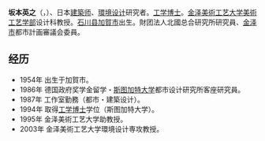 '''坂本英之'''（{{lang|ja|さかもと　ひでゆき}}，{{bd|1954年||}}）、日本[[建築师|建築师]]、[[環境设计|環境设计]]研究者。[[博士_(工学)|工学博士]]。[[金泽美術工艺大学|金泽美術工艺大学]][[美術工艺学部|美術工艺学部]]设计科教授。[[石川县|石川县]][[加賀市|加賀市]]出生。財团法人北國总合研究所研究員、[[金泽市|金泽市]]都市計画審議会委員。

== 经历 ==
* 1954年 出生于加賀市。
* 1986年 德国政府奖学金留学・[[斯图加特大学|斯图加特大学]]都市设计研究所客座研究員。
* 1987年 工作室勤務（都市・建築设计）。
* 1994年 取得[[博士_(工学)|工学博士]]学位（斯图加特大学）。
* 1995年 金泽美術工艺大学助教授。
* 2003年 金泽美術工艺大学環境设计専攻教授。

{{Japan-bio-stub}}
